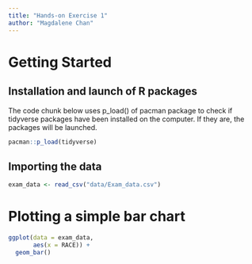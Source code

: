 ```yaml
---
title: "Hands-on Exercise 1"
author: "Magdalene Chan"
---
```


# Getting Started

## Installation and launch of R packages

The code chunk below uses p_load() of pacman package to check if tidyverse packages have been installed on the computer. If they are, the packages will be launched.

```r
pacman::p_load(tidyverse)
```

## Importing the data

```r
exam_data <- read_csv("data/Exam_data.csv")
```

# Plotting a simple bar chart

```r
ggplot(data = exam_data,
       aes(x = RACE)) + 
  geom_bar()
```
